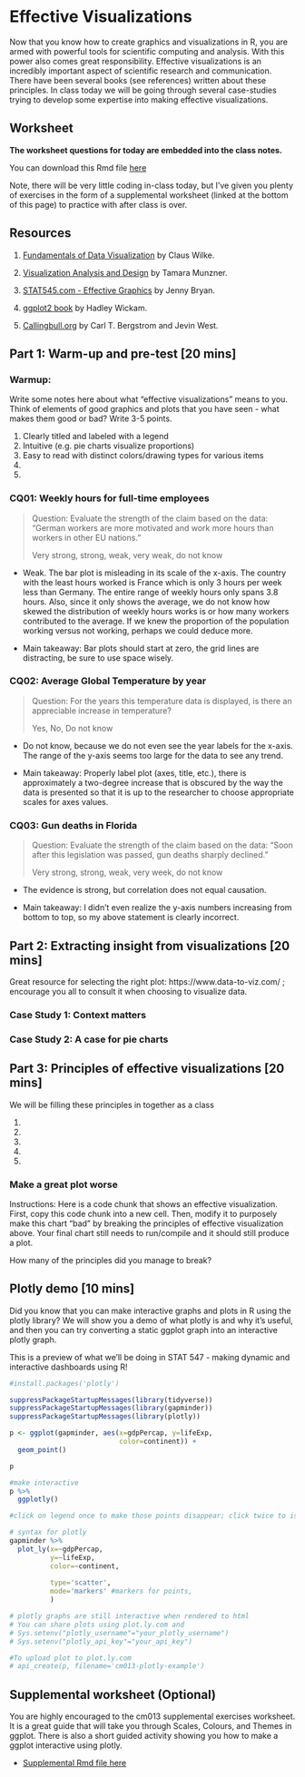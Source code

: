 # Effective Visualizations

Now that you know how to create graphics and visualizations in R, you are armed with powerful tools for scientific computing and analysis. With this power also comes great responsibility. Effective visualizations is an incredibly important aspect of scientific research and communication. There have been several books (see references) written about these principles. In class today we will be going through several case-studies trying to develop some expertise into making effective visualizations. 

## Worksheet

**The worksheet questions for today are embedded into the class notes.**

You can download this Rmd file [here](https://github.com/STAT545-UBC/Classroom/blob/master/cm013.Rmd)

Note, there will be very little coding in-class today, but I've given you plenty of exercises in the form of a supplemental worksheet (linked at the bottom of this page) to practice with after class is over.

## Resources

1. [Fundamentals of Data Visualization](https://serialmentor.com/dataviz/introduction.html) by Claus Wilke.

1. [Visualization Analysis and Design](https://www-taylorfrancis-com.ezproxy.library.ubc.ca/books/9780429088902) by Tamara Munzner.

1. [STAT545.com - Effective Graphics](https://stat545.com/effective-graphs.html) by Jenny Bryan.

1. [ggplot2 book](https://ggplot2-book.org) by Hadley Wickam.

1. [Callingbull.org](https://callingbull.org/tools.html) by Carl T. Bergstrom and Jevin West.

## Part 1: Warm-up and pre-test [20 mins]

### Warmup:

Write some notes here about what "effective visualizations" means to you. Think of elements of good graphics and plots that you have seen - what makes them good or bad? Write 3-5 points.

1. Clearly titled and labeled with a legend
2. Intuitive (e.g. pie charts visualize proportions)
3. Easy to read with distinct colors/drawing types for various items
4. 
5.

### CQ01: Weekly hours for full-time employees

> Question: Evaluate the strength of the claim based on the data: "German workers are more motivated and work more hours than workers in other EU nations."
>
> Very strong, strong, weak, very weak, do not know

- Weak.  The bar plot is misleading in its scale of the x-axis.  The country with the least hours worked is France which is only 3 hours per week less than Germany.  The entire range of weekly hours only spans 3.8 hours.  Also, since it only shows the average, we do not know how skewed the distribution of weekly hours works is or how many workers contributed to the average.  If we knew the proportion of the population working versus not working, perhaps we could deduce more.

- Main takeaway: Bar plots should start at zero, the grid lines are distracting, be sure to use space wisely.

### CQ02: Average Global Temperature by year

> Question: For the years this temperature data is displayed, is there an appreciable increase in temperature?
> 
> Yes, No, Do not know

- Do not know, because we do not even see the year labels for the x-axis.  The range of the y-axis seems too large for the data to see any trend.

- Main takeaway: Properly label plot (axes, title, etc.), there is approximately a two-degree increase that is obscured by the way the data is presented so that it is up to the researcher to choose appropriate scales for axes values.

### CQ03: Gun deaths in Florida

> Question: Evaluate the strength of the claim based on the data: “Soon after this legislation was passed, gun deaths sharply declined."
>
> Very strong, strong, weak, very week, do not know

- The evidence is strong, but correlation does not equal causation.

- Main takeaway: I didn't even realize the y-axis numbers increasing from bottom to top, so my above statement is clearly incorrect.

## Part 2: Extracting insight from visualizations  [20 mins]

Great resource for selecting the right plot: https://www.data-to-viz.com/ ; encourage you all to consult it when choosing to visualize data.

### Case Study 1: Context matters

### Case Study 2: A case for pie charts

## Part 3: Principles of effective visualizations [20 mins]

We will be filling these principles in together as a class

1. 
1. 
1. 
1. 
1. 

### Make a great plot worse

Instructions: Here is a code chunk that shows an effective visualization. First, copy this code chunk into a new cell. Then, modify it to purposely make this chart "bad" by breaking the principles of effective visualization above. Your final chart still needs to run/compile and it should still produce a plot. 

How many of the principles did you manage to break?

## Plotly demo [10 mins]

Did you know that you can make interactive graphs and plots in R using the plotly library? We will show you a demo of what plotly is and why it's useful, and then you can try converting a static ggplot graph into an interactive plotly graph.

This is a preview of what we'll be doing in STAT 547 - making dynamic and interactive dashboards using R!

```r
#install.packages('plotly')
```

```r
suppressPackageStartupMessages(library(tidyverse))
suppressPackageStartupMessages(library(gapminder))
suppressPackageStartupMessages(library(plotly))

p <- ggplot(gapminder, aes(x=gdpPercap, y=lifeExp,
                           color=continent)) +
  geom_point()

p

#make interactive
p %>% 
  ggplotly()

#click on legend once to make those points disappear; click twice to isolate only those points

# syntax for plotly
gapminder %>% 
  plot_ly(x=~gdpPercap,
          y=~lifeExp,
          color=~continent,
          
          type='scatter',
          mode='markers' #markers for points, 
          )

# plotly graphs are still interactive when rendered to html
# You can share plots using plot.ly.com and
# Sys.setenv("plotly_username"="your_plotly_username")
# Sys.setenv("plotly_api_key"="your_api_key")

#To upload plot to plot.ly.com
# api_create(p, filename='cm013-plotly-example')
```

## Supplemental worksheet (Optional)

You are highly encouraged to the cm013 supplemental exercises worksheet. It is a great guide that will take you through Scales, Colours, and Themes in ggplot. There is also a short guided activity showing you how to make a ggplot interactive using plotly.

- [Supplemental Rmd file here](https://github.com/STAT545-UBC/Classroom/blob/master/tutorials/cm013-supplemental.Rmd)
